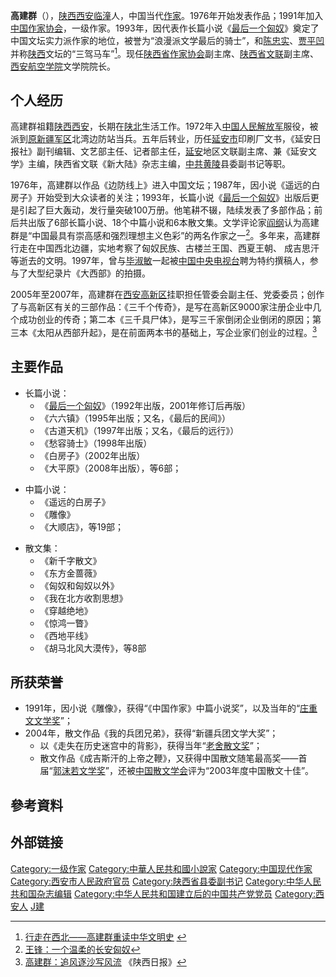 '''高建群'''（{{bd|1954年|1月|catIdx=G高}}），[[陕西|陕西]][[西安|西安]][[临潼|临潼]]人，中国当代[[作家|作家]]。1976年开始发表作品；1991年加入[[中国作家协会|中国作家协会]]，一级作家。1993年，因代表作长篇小说《[[最后一个匈奴|最后一个匈奴]]》奠定了中国文坛实力派作家的地位，被誉为“浪漫派文学最后的骑士”，和[[陈忠实|陈忠实]]、[[贾平凹|贾平凹]]并称[[陕西|陕西]]文坛的“三驾马车”<ref>[http://www.cp.com.cn/hf/newsdetail.cfm?iCntno=4721 行走在西北——高建群重读中华文明史] {{webarchive|url=https://web.archive.org/web/20131212095336/http://www.cp.com.cn/hf/newsdetail.cfm?iCntno=4721 |date=2013-12-12 }}</ref>。现任[[陕西省|陕西省]][[中国作家协会|作家协会]]副主席、[[陕西省|陕西省]][[中国文联|文联]]副主席、[[西安航空学院|西安航空学院]]文学院院长。

== 个人经历 ==
高建群祖籍[[陕西|陕西]][[西安|西安]]，长期在[[陕北|陕北]]生活工作。1972年入[[中国人民解放军|中国人民解放军]]服役，被派到[[乌鲁木齐军区|原新疆军区]]北湾边防站当兵。五年后转业，历任[[延安市|延安市]]印刷厂文书，《延安日报社》副刊编辑、文艺部主任、记者部主任，[[延安|延安]]地区文联副主席、兼《延安文学》主编，陕西省文联《新大陆》杂志主编，[[中共|中共]][[黄陵|黄陵]]县委副书记等职。

1976年，高建群以作品《边防线上》进入中国文坛；1987年，因小说《遥远的白房子》开始受到大众读者的关注；1993年，长篇小说《[[最后一个匈奴|最后一个匈奴]]》出版后更是引起了巨大轰动，发行量突破100万册。他笔耕不辍，陆续发表了多部作品；前后共出版了6部长篇小说、18个中篇小说和6本散文集。文学评论家[[阎纲|阎纲]]认为高建群是“中国最具有崇高感和强烈理想主义色彩”的两名作家之一<ref>[http://www.whysb.net/arts/data/2006/1213/article_3383.htm 王锋：一个温柔的长安匈奴]{{dead link|date=2018年5月 |bot=InternetArchiveBot |fix-attempted=yes }}</ref>。多年来，高建群行走在中国西北边疆，实地考察了匈奴民族、古楼兰王国、西夏王朝、 成吉思汗等逝去的文明。1997年，曾与[[毕淑敏|毕淑敏]]一起被[[中国中央电视台|中国中央电视台]]聘为特约撰稿人，参与了大型纪录片《大西部》的拍摄。

2005年至2007年，高建群在[[西安高新区|西安高新区]]挂职担任管委会副主任、党委委员；创作了与高新区有关的三部作品：《三千个传奇》，是写在高新区9000家注册企业中几个成功创业的传奇；第二本《三千具尸体》，是写三千家倒闭企业倒闭的原因；第三本《太阳从西部升起》，是在前面两本书的基础上，写企业家们创业的过程。<ref>[http://www.sxdaily.com.cn/data/wtsxzj/20070617_9811664_8.htm 高建群：追风逐沙写风流] {{webarchive|url=https://web.archive.org/web/20120519151233/http://www.sxdaily.com.cn/data/wtsxzj/20070617_9811664_8.htm |date=2012-05-19 }} 《陕西日报》</ref>

== 主要作品 ==
*长篇小说：
** 《[[最后一个匈奴|最后一个匈奴]]》（1992年出版，2001年修订后再版）
** 《六六镇》（1995年出版；又名，《最后的民间》）
** 《古道天机》（1997年出版；又名，《最后的远行》）
** 《愁容骑士》（1998年出版）
** 《白房子》（2002年出版）
** 《大平原》（2008年出版），等6部；

*中篇小说：
**《遥远的白房子》
**《雕像》
**《大顺店》，等19部；

*散文集：
**《新千字散文》
**《东方金蔷薇》
**《匈奴和匈奴以外》
**《我在北方收割思想》
**《穿越绝地》
**《惊鸿一瞥》
**《西地平线》
**《胡马北风大漠传》，等8部

==所获荣誉==
*1991年，因小说《雕像》，获得“《中国作家》中篇小说奖”，以及当年的“[[庄重文文学奖|庄重文文学奖]]”；
*2004年，散文作品《我的兵团兄弟》，获得“新疆兵团文学大奖”；
**以《走失在历史迷宫中的背影》，获得当年“[[老舍散文奖|老舍散文奖]]”；
**散文作品《成吉斯汗的上帝之鞭》，又获得中国散文随笔最高奖——首届“[[郭沫若文学奖|郭沫若文学奖]]”，还被[[中国散文学会|中国散文学会]]评为“2003年度中国散文十佳”。

==參考資料==
{{reflist}}

==外部链接==
{{庄重文文学奖}}

{{Authority control}}
{{DEFAULTSORT:Gao高}}
[[Category:一级作家|Category:一级作家]]
[[Category:中華人民共和國小說家|Category:中華人民共和國小說家]]
[[Category:中国现代作家|Category:中国现代作家]]
[[Category:西安市人民政府官员|Category:西安市人民政府官员]]
[[Category:陕西省县委副书记|Category:陕西省县委副书记]]
[[Category:中华人民共和国杂志编辑|Category:中华人民共和国杂志编辑]]
[[Category:中华人民共和国建立后的中国共产党党员|Category:中华人民共和国建立后的中国共产党党员]]
[[Category:西安人|Category:西安人]]
[[Category:高姓|J建]]